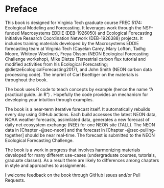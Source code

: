 # Preface {.unnumbered}

This book is designed for Virginia Tech graduate course FREC 5174: Ecological Modeling and Forecasting. It leverages work through the NSF-funded Macrosystems EDDIE (DEB-1926050) and Ecological Forecasting Initiative Research Coordination Network (DEB-1926388) projects. It includes training materials developed by the Macrosystems EDDIE forecasting team at Virginia Tech (Cayelan Carey, Mary Lofton, Tadhg Moore, Whitney Woelmer), Freya Olsson (NEON Ecological Forecasting Challenge workshop), Mike Dietze (Terrestrial carbon flux tutorial and modified activities from his Ecological Forecasting; @dietzeEcologicalForecasting2017), and John Smith (NEON carbon data processing code). The imprint of Carl Boettiger on the materials is throughout the book.

The book uses R code to teach concepts by example (hence the name "A practical guide...in R") . Hopefully the code provides an mechanism for developing your intuition through examples.

The book is a near-term iterative forecast itself. It automatically rebuilds every day using GitHub actions. Each build accesses the latest NEON data, NOAA weather forecasts, assimilated data, generates a new forecast of daily net ecosystem exchange (NEE) for one NEON site (TALL). The NEON data in [Chapter -@sec-neon] and the forecast in [Chapter -@sec-pulling-together] should be near real-time. The forecast is submitted to the NEON Ecological Forecasting Challenge.

The book is a work in progress that involves harmonizing materials developed for many different use-cases (undergraduate courses, tutorials, graduate classes). As a result there are likely to differences among chapters in style and approaches to assignments.

I welcome feedback on the book through GitHub issues and/or Pull Requests.

